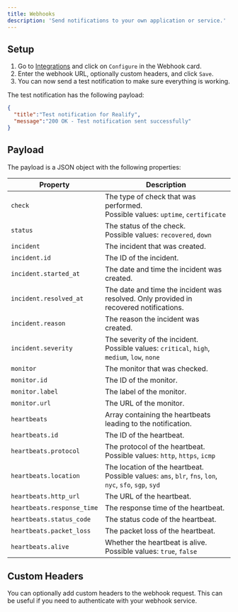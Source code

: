 ```yaml
---
title: Webhooks
description: 'Send notifications to your own application or service.'
---
```


## Setup

1. Go to [Integrations](https://app.spectate.net/integrations) and click on `Configure` in the Webhook card.
2. Enter the webhook URL, optionally custom headers, and click `Save`.
3. You can now send a test notification to make sure everything is working.

The test notification has the following payload:

```json
{
  "title":"Test notification for Realify",
  "message":"200 OK - Test notification sent successfully"
}
```

## Payload

The payload is a JSON object with the following properties:

| Property                   | Description                                                                                                |
|----------------------------|------------------------------------------------------------------------------------------------------------|
| `check`                    | The type of check that was performed.<br/>Possible values: `uptime`, `certificate`                         |
| `status`                   | The status of the check.<br/>Possible values: `recovered`, `down`                                          |
| `incident`                 | The incident that was created.                                                                             |
| `incident.id`              | The ID of the incident.                                                                                    |
| `incident.started_at`      | The date and time the incident was created.                                                                |
| `incident.resolved_at`     | The date and time the incident was resolved. Only provided in recovered notifications.                     |
| `incident.reason`          | The reason the incident was created.                                                                       |
| `incident.severity`        | The severity of the incident.<br/>Possible values: `critical`, `high`, `medium`, `low`, `none`             |
| `monitor`                  | The monitor that was checked.                                                                              |
| `monitor.id`               | The ID of the monitor.                                                                                     |
| `monitor.label`            | The label of the monitor.                                                                                  |
| `monitor.url`              | The URL of the monitor.                                                                                    |
| `heartbeats`               | Array containing the heartbeats leading to the notification.                                               |
| `heartbeats.id`            | The ID of the heartbeat.                                                                                   |
| `heartbeats.protocol`      | The protocol of the heartbeat.<br/>Possible values: `http`, `https`, `icmp`                                |
| `heartbeats.location`      | The location of the heartbeat.<br/>Possible values: `ams`, `blr`, `fns`, `lon`, `nyc`, `sfo`, `sgp`, `syd` |
| `heartbeats.http_url`      | The URL of the heartbeat.                                                                                  |
| `heartbeats.response_time` | The response time of the heartbeat.                                                                        |
| `heartbeats.status_code`   | The status code of the heartbeat.                                                                          |
| `heartbeats.packet_loss`   | The packet loss of the heartbeat.                                                                          |
| `heartbeats.alive`         | Whether the heartbeat is alive.<br/>Possible values: `true`, `false`                                       |

## Custom Headers

You can optionally add custom headers to the webhook request. This can be useful if you need to authenticate with your webhook service.
